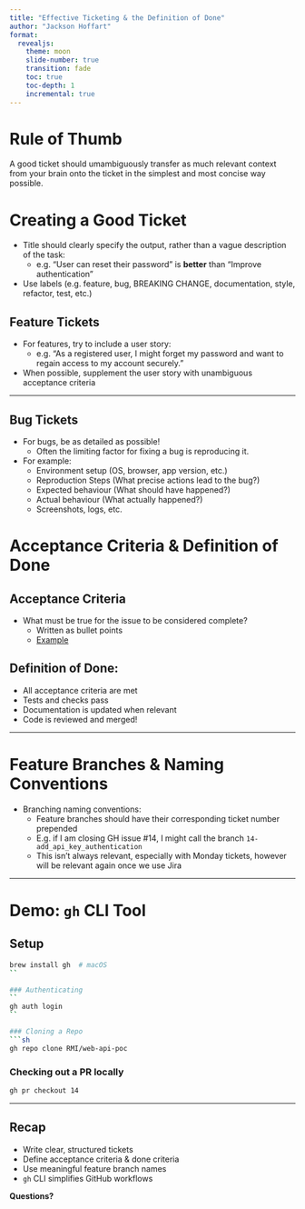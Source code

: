 ```yaml
---
title: "Effective Ticketing & the Definition of Done"
author: "Jackson Hoffart"
format:
  revealjs:
    theme: moon
    slide-number: true
    transition: fade
    toc: true
    toc-depth: 1
    incremental: true
---
```

# Rule of Thumb
A good ticket should umambiguously transfer as much relevant context from your brain onto the ticket in the simplest and most concise way possible. 

# Creating a Good Ticket

- Title should clearly specify the output, rather than a vague description of the task:
  - e.g. "User can reset their password" is **better** than "Improve authentication"
- Use labels (e.g. feature, bug, BREAKING CHANGE, documentation, style, refactor, test, etc.)

## Feature Tickets
- For features, try to include a user story:
  - e.g. "As a registered user, I might forget my password and want to regain access to my account securely."
- When possible, supplement the user story with unambiguous acceptance criteria

---

## Bug Tickets
- For bugs, be as detailed as possible!
  - Often the limiting factor for fixing a bug is reproducing it.
- For example:
  - Environment setup (OS, browser, app version, etc.)
  - Reproduction Steps (What precise actions lead to the bug?)
  - Expected behaviour (What should have happened?)
  - Actual behaviour (What actually happened?)
  - Screenshots, logs, etc.

# Acceptance Criteria & Definition of Done

## Acceptance Criteria
- What must be true for the issue to be considered complete?
  - Written as bullet points
  - [Example](https://rmi.monday.com/boards/8039986596/pulses/8427683528)

## Definition of Done:
  - All acceptance criteria are met
  - Tests and checks pass
  - Documentation is updated when relevant
  - Code is reviewed and merged!

---

# Feature Branches & Naming Conventions

- Branching naming conventions:
  - Feature branches should have their corresponding ticket number prepended
  - E.g. if I am closing GH issue #14, I might call the branch `14-add_api_key_authentication`
  - This isn't always relevant, especially with Monday tickets, however will be relevant again once we use Jira

---

# Demo: `gh` CLI Tool

## Setup
``` sh
brew install gh  # macOS
``

### Authenticating
``
gh auth login
``

### Cloning a Repo
```sh
gh repo clone RMI/web-api-poc
```

### Checking out a PR locally
``` sh
gh pr checkout 14
```

---

## Recap

- Write clear, structured tickets
- Define acceptance criteria & done criteria
- Use meaningful feature branch names
- `gh` CLI simplifies GitHub workflows

**Questions?**
